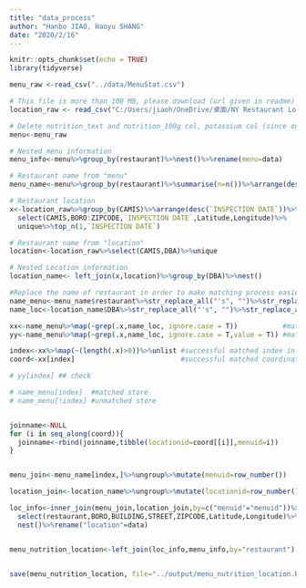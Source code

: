 ```yaml
---
title: "data_process"
author: "Hanbo JIAO, Haoyu SHANG"
date: "2020/2/16"
---
```


```r
knitr::opts_chunk$set(echo = TRUE)
library(tidyverse)

menu_raw <-read_csv("../data/MenuStat.csv")

# This file is more than 100 MB, please download (url given in readme) and load it by yourself.
location_raw <- read_csv("C:/Users/jiaoh/OneDrive/桌面/NY Restaurant Location.csv")

# Delete nutrition_text and nutrition_100g col, potassium col (since only 5k entry have value)
menu<-menu_raw

# Nested menu information
menu_info<-menu%>%group_by(restaurant)%>%nest()%>%rename(menu=data)

# Restaurant name from "menu"
menu_name<-menu%>%group_by(restaurant)%>%summarise(n=n())%>%arrange(desc(n))

# Restaurant location
x<-location_raw%>%group_by(CAMIS)%>%arrange(desc(`INSPECTION DATE`))%>%
  select(CAMIS,BORO:ZIPCODE,`INSPECTION DATE`,Latitude,Longitude)%>%
  unique%>%top_n(1,`INSPECTION DATE`)

# Restaurant name from "location"
location<-location_raw%>%select(CAMIS,DBA)%>%unique

# Nested Location information
location_name<- left_join(x,location)%>%group_by(DBA)%>%nest()

#Replace the name of restaurant in order to make matching process easier.
name_menu<-menu_name$restaurant%>%str_replace_all("'s", "")%>%str_replace_all("Shop", "")%>%str_replace_all("`S", "")%>%str_replace_all(" ", "")
name_loc<-location_name$DBA%>%str_replace_all("'s", "")%>%str_replace_all("Shop", "")%>%str_replace_all("`S", "")%>%str_replace_all(" ", "")

xx<-name_menu%>%map(~grep(.x,name_loc, ignore.case = T))           #matched index
yy<-name_menu%>%map(~grep(.x,name_loc, ignore.case = T,value = T)) #matched name

index<-xx%>%map(~(length(.x)>0))%>%unlist #successful matched index in menu
coord<-xx[index]                          #successful matched coordinate in location

# yy[index] ## check

# name_menu[index]  #matched store
# name_menu[!index] #unmatched store


joinname<-NULL
for (i in seq_along(coord)){
  joinname<-rbind(joinname,tibble(locationid=coord[[i]],menuid=i))
}


menu_join<-menu_name[index,]%>%ungroup%>%mutate(menuid=row_number())

location_join<-location_name%>%ungroup%>%mutate(locationid=row_number())%>%right_join(joinname,by=c("locationid"="locationid"))%>%unnest%>%group_by(menuid)%>%nest

loc_info<-inner_join(menu_join,location_join,by=c("menuid"="menuid"))%>%unnest%>%
  select(restaurant,BORO,BUILDING,STREET,ZIPCODE,Latitude,Longitude)%>%group_by(restaurant)%>%
  nest()%>%rename("location"=data)


menu_nutrition_location<-left_join(loc_info,menu_info,by="restaurant")


save(menu_nutrition_location, file="../output/menu_nutrition_location.RData")

```









